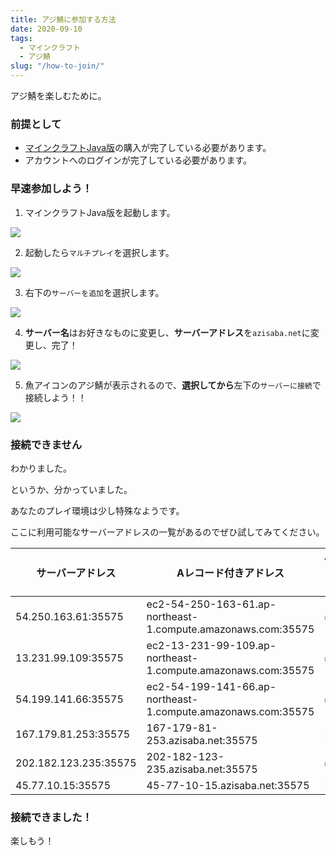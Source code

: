 ```yaml
---
title: アジ鯖に参加する方法
date: 2020-09-10
tags:
  - マインクラフト
  - アジ鯖
slug: "/how-to-join/"
---
```


アジ鯖を楽しむために。

### 前提として

- [マインクラフトJava版](https://www.minecraft.net/ja-jp/store/minecraft-java-edition)の購入が完了している必要があります。
- アカウントへのログインが完了している必要があります。

### 早速参加しよう！

1. マインクラフトJava版を起動します。

![](open.png)

2. 起動したら`マルチプレイ`を選択します。

![](multiplay.png)

3. 右下の`サーバーを追加`を選択します。

![](add-server.png)

4. **サーバー名**はお好きなものに変更し、**サーバーアドレス**を`azisaba.net`に変更し、完了！

![](typing-server-info.png)

5. 魚アイコンのアジ鯖が表示されるので、**選択してから**左下の`サーバーに接続`で接続しよう！！

![](connect.png)

### 接続できません

わかりました。

というか、分かっていました。

あなたのプレイ環境は少し特殊なようです。

ここに利用可能なサーバーアドレスの一覧があるのでぜひ試してみてください。

| サーバーアドレス | Aレコード付きアドレス | JMS確認済み |
| - | - | - |
| 54.250.163.61:35575 | ec2-54-250-163-61.ap-northeast-1.compute.amazonaws.com:35575 | ✅ |
| 13.231.99.109:35575 | ec2-13-231-99-109.ap-northeast-1.compute.amazonaws.com:35575 | ✅ |
| 54.199.141.66:35575 | ec2-54-199-141-66.ap-northeast-1.compute.amazonaws.com:35575 | ✅ |
| 167.179.81.253:35575 | 167-179-81-253.azisaba.net:35575 | ✖ |
| 202.182.123.235:35575 | 202-182-123-235.azisaba.net:35575 | ✅ |
| 45.77.10.15:35575 | 45-77-10-15.azisaba.net:35575 | ✖ |

### 接続できました！

楽しもう！
